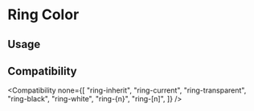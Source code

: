 
# Ring Color

## Usage

<Usage />

## Compatibility

<Compatibility
  none={[
    "ring-inherit",
    "ring-current",
    "ring-transparent",
    "ring-black",
    "ring-white",
    "ring-{n}",
    "ring-[n]",
  ]}
/>
